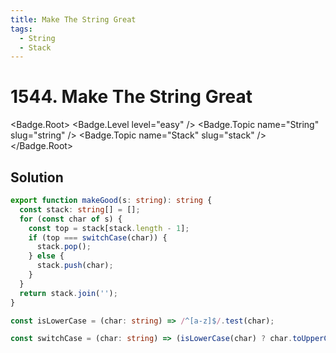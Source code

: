 ```yaml
---
title: Make The String Great
tags:
  - String
  - Stack
---
```


# 1544. Make The String Great

<Badge.Root>
  <Badge.Level level="easy" />
  <Badge.Topic name="String" slug="string" />
  <Badge.Topic name="Stack" slug="stack" />
</Badge.Root>

## Solution

```typescript filename="solution.ts" copy
export function makeGood(s: string): string {
  const stack: string[] = [];
  for (const char of s) {
    const top = stack[stack.length - 1];
    if (top === switchCase(char)) {
      stack.pop();
    } else {
      stack.push(char);
    }
  }
  return stack.join('');
}

const isLowerCase = (char: string) => /^[a-z]$/.test(char);

const switchCase = (char: string) => (isLowerCase(char) ? char.toUpperCase() : char.toLowerCase());
```

<ProblemLink
  codingSite="leetcode"
  href="https://leetcode.com/problems/make-the-string-great/"
  title="Make The String Great"
/>
